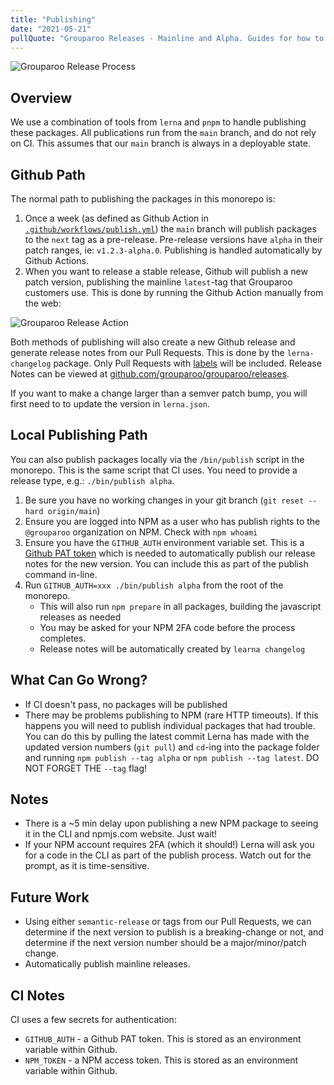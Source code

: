 ```yaml
---
title: "Publishing"
date: "2021-05-21"
pullQuote: "Grouparoo Releases - Mainline and Alpha. Guides for how to safely publish new versions of Grouparoo."
---
```


<Image
  centered
  source="Grouparoo Release Process"
  alt="Grouparoo Release Process"
  src="docs/development/grouparoo-release-process.png"
  width={900}
  height={423}
/>

## Overview

We use a combination of tools from `lerna` and `pnpm` to handle publishing these packages. All publications run from the `main` branch, and do not rely on CI. This assumes that our `main` branch is always in a deployable state.

## Github Path

The normal path to publishing the packages in this monorepo is:

1. Once a week (as defined as Github Action in [`.github/workflows/publish.yml`](https://github.com/grouparoo/grouparoo/blob/main/.github/workflows/publish.yml)) the `main` branch will publish packages to the `next` tag as a pre-release. Pre-release versions have `alpha` in their patch ranges, ie: `v1.2.3-alpha.0`. Publishing is handled automatically by Github Actions.
2. When you want to release a stable release, Github will publish a new patch version, publishing the mainline `latest`-tag that Grouparoo customers use. This is done by running the Github Action manually from the web:

<Image
  centered
  source="Grouparoo Release Action"
  alt="Grouparoo Release Action"
  src="docs/development/publish-action.png"
  width={820}
  height={608}
/>

Both methods of publishing will also create a new Github release and generate release notes from our Pull Requests. This is done by the `lerna-changelog` package. Only Pull Requests with [labels](https://github.com/lerna/lerna-changelog) will be included. Release Notes can be viewed at [github.com/grouparoo/grouparoo/releases](https://github.com/grouparoo/grouparoo/releases).

If you want to make a change larger than a semver patch bump, you will first need to to update the version in `lerna.json`.

## Local Publishing Path

You can also publish packages locally via the `/bin/publish` script in the monorepo. This is the same script that CI uses. You need to provide a release type, e.g.: `./bin/publish alpha`.

1. Be sure you have no working changes in your git branch (`git reset --hard origin/main`)
2. Ensure you are logged into NPM as a user who has publish rights to the `@grouparoo` organization on NPM. Check with `npm whoami`
3. Ensure you have the `GITHUB_AUTH` environment variable set. This is a [Github PAT token](https://docs.github.com/en/free-pro-team@latest/github/authenticating-to-github/creating-a-personal-access-token) which is needed to automatically publish our release notes for the new version. You can include this as part of the publish command in-line.
4. Run `GITHUB_AUTH=xxx ./bin/publish alpha` from the root of the monorepo.
   - This will also run `npm prepare` in all packages, building the javascript releases as needed
   - You may be asked for your NPM 2FA code before the process completes.
   - Release notes will be automatically created by `learna changelog`

## What Can Go Wrong?

- If CI doesn't pass, no packages will be published
- There may be problems publishing to NPM (rare HTTP timeouts). If this happens you will need to publish individual packages that had trouble. You can do this by pulling the latest commit Lerna has made with the updated version numbers (`git pull`) and `cd`-ing into the package folder and running `npm publish --tag alpha` or `npm publish --tag latest`. DO NOT FORGET THE `--tag` flag!

## Notes

- There is a ~5 min delay upon publishing a new NPM package to seeing it in the CLI and npmjs.com website. Just wait!
- If your NPM account requires 2FA (which it should!) Lerna will ask you for a code in the CLI as part of the publish process. Watch out for the prompt, as it is time-sensitive.

## Future Work

- Using either `semantic-release` or tags from our Pull Requests, we can determine if the next version to publish is a breaking-change or not, and determine if the next version number should be a major/minor/patch change.
- Automatically publish mainline releases.

## CI Notes

CI uses a few secrets for authentication:

- `GITHUB_AUTH` - a Github PAT token. This is stored as an environment variable within Github.
- `NPM_TOKEN` - a NPM access token. This is stored as an environment variable within Github.
